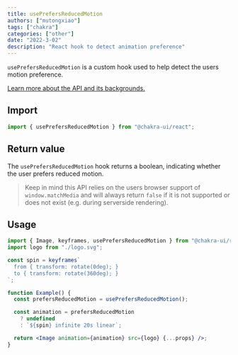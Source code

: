 ```yaml
---
title: usePrefersReducedMotion
authors: ["mutongxiao"]
tags: ["chakra"]
categories: ["other"]
date: "2022-3-02"
description: "React hook to detect animation preference"
---
```


`usePrefersReducedMotion` is a custom hook used to help detect the users motion
preference.

[Learn more about the API and its backgrounds.](https://developer.mozilla.org/en-US/docs/Web/CSS/@media/prefers-reduced-motion)

## Import

```js
import { usePrefersReducedMotion } from "@chakra-ui/react";
```

## Return value

The `usePrefersReducedMotion` hook returns a boolean, indicating whether the
user prefers reduced motion.

> Keep in mind this API relies on the users browser support of
> `window.matchMedia` and will always return `false` if it is not supported or
> does not exist (e.g. during serverside rendering).

## Usage

```jsx live=false
import { Image, keyframes, usePrefersReducedMotion } from "@chakra-ui/react";
import logo from "./logo.svg";

const spin = keyframes`
  from { transform: rotate(0deg); }
  to { transform: rotate(360deg); }
`;

function Example() {
  const prefersReducedMotion = usePrefersReducedMotion();

  const animation = prefersReducedMotion
    ? undefined
    : `${spin} infinite 20s linear`;

  return <Image animation={animation} src={logo} {...props} />;
}
```
